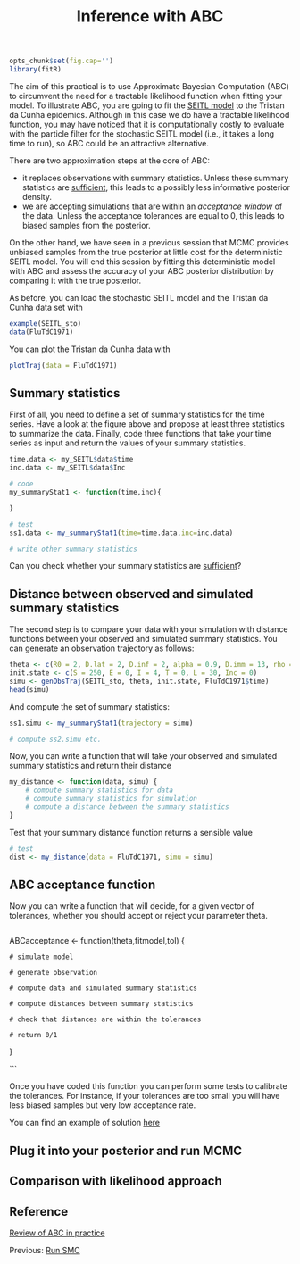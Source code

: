 % Inference with ABC

```r
opts_chunk$set(fig.cap='')
library(fitR)
```

The aim of this practical is to use Approximate Bayesian Computation (ABC) to circumvent the need for a tractable likelihood function when fitting your model.
To illustrate ABC, you are going to fit the [SEITL model](play_with_seitl.md) to the Tristan da Cunha epidemics. Although in this case we do have a tractable likelihood function, you may have noticed that it is computationally costly to evaluate with the particle filter for the stochastic SEITL model (i.e., it takes a long time to run), so ABC could be an attractive alternative.

There are two approximation steps at the core of ABC:

* it replaces observations with summary statistics. Unless these summary statistics are [sufficient](http://en.wikipedia.org/wiki/Sufficient_statistic), this leads to a possibly less informative posterior density.
* we are accepting simulations that are within an *acceptance window* of the data. Unless the acceptance tolerances are equal to 0, this leads to biased samples from the posterior.

On the other hand, we have seen in a previous session that MCMC provides unbiased samples from the true posterior at little cost for the deterministic SEITL model. You will end this session by fitting this deterministic model with ABC and assess the accuracy of your ABC posterior distribution by comparing it with the true posterior.

As before, you can load the stochastic SEITL model and the Tristan da Cunha data set with

```r
example(SEITL_sto)
data(FluTdC1971)
```

You can plot the Tristan da Cunha data with

```r
plotTraj(data = FluTdC1971)
```

## Summary statistics

First of all, you need to define a set of summary statistics for the time series. Have a look at the figure above and propose at least three statistics to summarize the data. Finally, code three functions that take your time series as input and return the values of your summary statistics.


```r

time.data <- my_SEITL$data$time
inc.data <- my_SEITL$data$Inc

# code
my_summaryStat1 <- function(time,inc){

}

# test
ss1.data <- my_summaryStat1(time=time.data,inc=inc.data)

# write other summary statistics

```

Can you check whether your summary statistics are [sufficient](http://en.wikipedia.org/wiki/Sufficient_statistic)?


## Distance between observed and simulated summary statistics

The second step is to compare your data with your simulation with distance functions between your observed and simulated summary statistics.
You can generate an observation trajectory as follows:

```r
theta <- c(R0 = 2, D.lat = 2, D.inf = 2, alpha = 0.9, D.imm = 13, rho = 0.85)
init.state <- c(S = 250, E = 0, I = 4, T = 0, L = 30, Inc = 0)
simu <- genObsTraj(SEITL_sto, theta, init.state, FluTdC1971$time)
head(simu)
```

And compute the set of summary statistics:

```r
ss1.simu <- my_summaryStat1(trajectory = simu)

# compute ss2.simu etc.

```

Now, you can write a function that will take your observed and simulated summary statistics and return their distance

```r
my_distance <- function(data, simu) {
    # compute summary statistics for data
    # compute summary statistics for simulation
    # compute a distance between the summary statistics
}
```

Test that your summary distance function returns a sensible value

```r
# test
dist <- my_distance(data = FluTdC1971, simu = simu)
```

## ABC acceptance function

Now you can write a function that will decide, for a given vector of tolerances, whether you should accept or reject your parameter theta.

```r
```

ABCacceptance <- function(theta,fitmodel,tol) {

	# simulate model

	# generate observation

	# compute data and simulated summary statistics

	# compute distances between summary statistics

	# check that distances are within the tolerances

	# return 0/1

}

```

Once you have coded this function you can perform some tests to calibrate the tolerances. For instance, if your tolerances are too small you will have less biased samples but very low acceptance rate.

You can find an example of solution [here](ABC_example.md)

## Plug it into your posterior and run MCMC


## Comparison with likelihood approach


## Reference

[Review of ABC in practice](http://membres-timc.imag.fr/Michael.Blum/publications/CsilleryTREE10.pdf)


Previous: [Run SMC](smc.md)
